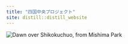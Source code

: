 ```yaml
---
title: "四国中央プロジェクト"
site: distill::distill_website
---
```


<div class="l-screen">
<img alt="Dawn over Shikokuchuo, from Mishima Park" src="img/SKC.jpg" />
</div>